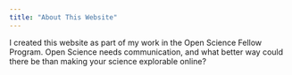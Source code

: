 ```yaml
---
title: "About This Website"
---
```


I created this website as part of my work in the Open Science Fellow Program. Open Science needs communication, and what better way could there be than making your science explorable online? 